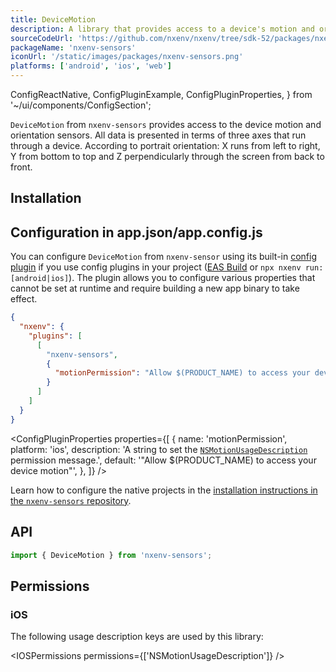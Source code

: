 ```yaml
---
title: DeviceMotion
description: A library that provides access to a device's motion and orientation sensors.
sourceCodeUrl: 'https://github.com/nxenv/nxenv/tree/sdk-52/packages/nxenv-sensors'
packageName: 'nxenv-sensors'
iconUrl: '/static/images/packages/nxenv-sensors.png'
platforms: ['android', 'ios', 'web']
---
```


  ConfigReactNative,
  ConfigPluginExample,
  ConfigPluginProperties,
} from '~/ui/components/ConfigSection';

`DeviceMotion` from `nxenv-sensors` provides access to the device motion and orientation sensors. All data is presented in terms of three axes that run through a device. According to portrait orientation: X runs from left to right, Y from bottom to top and Z perpendicularly through the screen from back to front.

## Installation

<APIInstallSection />

## Configuration in app.json/app.config.js

You can configure `DeviceMotion` from `nxenv-sensor` using its built-in [config plugin](/config-plugins/introduction/) if you use config plugins in your project ([EAS Build](/build/introduction) or `npx nxenv run:[android|ios]`). The plugin allows you to configure various properties that cannot be set at runtime and require building a new app binary to take effect.

<ConfigPluginExample>

```json app.json
{
  "nxenv": {
    "plugins": [
      [
        "nxenv-sensors",
        {
          "motionPermission": "Allow $(PRODUCT_NAME) to access your device motion."
        }
      ]
    ]
  }
}
```

</ConfigPluginExample>

<ConfigPluginProperties
  properties={[
    {
      name: 'motionPermission',
      platform: 'ios',
      description: 'A string to set the [`NSMotionUsageDescription`](#ios) permission message.',
      default: '"Allow $(PRODUCT_NAME) to access your device motion"',
    },
  ]}
/>

<ConfigReactNative>

Learn how to configure the native projects in the [installation instructions in the `nxenv-sensors` repository](https://github.com/nxenv/nxenv/tree/main/packages/nxenv-sensors#installation-in-bare-react-native-projects).

</ConfigReactNative>

## API

```js
import { DeviceMotion } from 'nxenv-sensors';
```

<APISection packageName="nxenv-device-motion" />

## Permissions

### iOS

The following usage description keys are used by this library:

<IOSPermissions permissions={['NSMotionUsageDescription']} />
